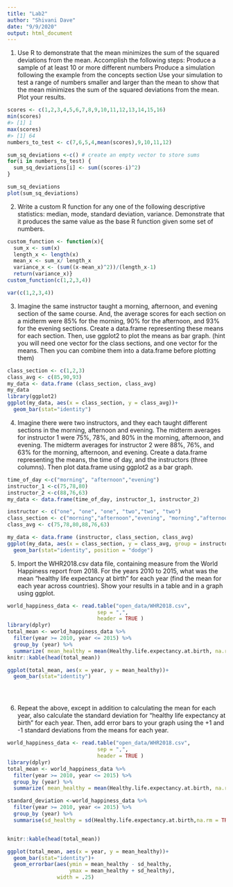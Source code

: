 ```yaml
---
title: "Lab2"
author: "Shivani Dave"
date: "9/9/2020"
output: html_document
---
```

1. Use R to demonstrate that the mean minimizes the sum of the squared deviations from the mean. Accomplish the following steps:
Produce a sample of at least 10 or more different numbers
Produce a simulation following the example from the concepts section
Use your simulation to test a range of numbers smaller and larger than the mean to show that the mean minimizes the sum of the squared deviations from the mean.
Plot your results.

```r
scores <- c(1,2,3,4,5,6,7,8,9,10,11,12,13,14,15,16)
min(scores)
#> [1] 1
max(scores)
#> [1] 64
numbers_to_test <- c(7,6,5,4,mean(scores),9,10,11,12)

sum_sq_deviations <-c() # create an empty vector to store sums
for(i in numbers_to_test) {
  sum_sq_deviations[i] <- sum((scores-i)^2)
}

sum_sq_deviations
plot(sum_sq_deviations)

```

2. Write a custom R function for any one of the following descriptive statistics: median, mode, standard deviation, variance. Demonstrate that it produces the same value as the base R function given some set of numbers.
```r
custom_function <- function(x){
  sum_x <- sum(x)
  length_x <- length(x)
  mean_x <- sum_x/ length_x
  variance_x <- (sum((x-mean_x)^2))/(length_x-1)
  return(variance_x)}
custom_function(c(1,2,3,4))

var(c(1,2,3,4))

```


3. Imagine the same instructor taught a morning, afternoon, and evening section of the same course. And, the average scores for each section on a midterm were 85% for the morning, 90% for the afternoon, and 93% for the evening sections. Create a data.frame representing these means for each section. Then, use ggplot2 to plot the means as bar graph. (hint you will need one vector for the class sections, and one vector for the means. Then you can combine them into a data.frame before plotting them)
```r
class_section <- c(1,2,3)
class_avg <- c(85,90,93)
my_data <- data.frame (class_section, class_avg)
my_data
library(ggplot2)
ggplot(my_data, aes(x = class_section, y = class_avg))+
  geom_bar(stat="identity")
```


4. Imagine there were two instructors, and they each taught different sections in the morning, afternoon and evening. The midterm averages for instructor 1 were 75%, 78%, and 80% in the morning, afternoon, and evening. The midterm averages for instructor 2 were 88%, 76%, and 63% for the morning, afternoon, and evening. Create a data.frame representing the means, the time of day, and the instructors (three columns). Then plot data.frame using ggplot2 as a bar graph.

```r
time_of_day <-c("morning", "afternoon","evening")
instructor_1 <-c(75,78,80)
instructor_2 <-c(88,76,63)
my_data <- data.frame(time_of_day, instructor_1, instructor_2)
```

```r
instructor <- c("one", "one", "one", "two","two", "two")
class_section <- c("morning","afternoon","evening", "morning","afternoon","evening")
class_avg <- c(75,78,80,88,76,63)

my_data <- data.frame (instructor, class_section, class_avg)
ggplot(my_data, aes(x = class_section, y = class_avg, group = instructor, fill = instructor))+
  geom_bar(stat="identity", position = "dodge")
```




5. Import the WHR2018.csv data file, containing measure from the World Happiness report from 2018. For the years 2010 to 2015, what was the mean “healthy life expectancy at birth” for each year (find the mean for each year across countries). Show your results in a table and in a graph using ggplot.
```r
world_happiness_data <- read.table("open_data/WHR2018.csv",
                             sep = ",", 
                             header = TRUE )
library(dplyr)
total_mean <- world_happiness_data %>%
  filter(year >= 2010, year <= 2015) %>%
  group_by (year) %>%
  summarize( mean_healthy = mean(Healthy.life.expectancy.at.birth, na.rm =TRUE ))
knitr::kable(head(total_mean))

ggplot(total_mean, aes(x = year, y = mean_healthy))+
  geom_bar(stat="identity")





```

6. Repeat the above, except in addition to calculating the mean for each year, also calculate the standard deviation for “healthy life expectancy at birth” for each year. Then, add error bars to your graph using the +1 and -1 standard deviations from the means for each year.

```r
world_happiness_data <- read.table("open_data/WHR2018.csv",
                             sep = ",", 
                             header = TRUE )
library(dplyr)
total_mean <- world_happiness_data %>%
  filter(year >= 2010, year <= 2015) %>%
  group_by (year) %>%
  summarize( mean_healthy = mean(Healthy.life.expectancy.at.birth, na.rm =TRUE ))

standard_deviation <-world_happiness_data %>%
  filter(year >= 2010, year <= 2015) %>%
  group_by (year) %>%
  summarise(sd_healthy = sd(Healthy.life.expectancy.at.birth,na.rm = TRUE))


knitr::kable(head(total_mean))

ggplot(total_mean, aes(x = year, y = mean_healthy))+
  geom_bar(stat="identity")+
  geom_errorbar(aes(ymin = mean_healthy - sd_healthy,
                    ymax = mean_healthy + sd_healthy),
                width = .25)

  

```


